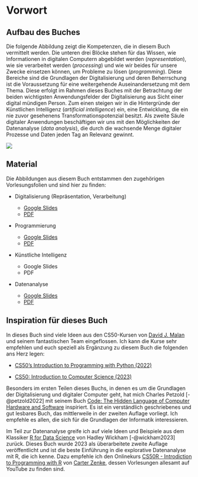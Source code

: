 # Vorwort {.unnumbered}

## Aufbau des Buches

Die folgende Abbildung zeigt die Kompetenzen, die in diesem Buch vermittelt werden. Die unteren drei Blöcke stehen für das Wissen, wie Informationen in digitalen Computern abgebildet werden (*representation*), wie sie verarbeitet werden (*processing*) und wie wir beides für unsere Zwecke einsetzen können, um Probleme zu lösen (*programming*). Diese Bereiche sind die Grundlagen der Digitalisierung und deren Beherrschung ist die Voraussetzung für eine weitergehende Auseinandersetzung mit dem Thema. Diese erfolgt im Rahmen dieses Buches mit der Betrachtung der beiden wichtigsten Anwendungsfelder der Digitalisierung aus Sicht einer digital mündigen Person. Zum einen steigen wir in die Hintergründe der Künstlichen Intelligenz (*artificial intelligence*) ein, eine Entwicklung, die ein nie zuvor gesehenens Transformationspotenzial besitzt. Als zweite Säule digitaler Anwendungen beschäftigen wir uns mit den Möglichkeiten der Datenanalyse (*data analysis*), die durch die wachsende Menge digitaler Prozesse und Daten jeden Tag an Relevanz gewinnt.

![](https://winf-hsos.github.io/university-docs/images/digital_literacy_skills_with_languages.png)

## Material

Die Abbildungen aus diesem Buch entstammen den zugehörigen Vorlesungsfolien und sind hier zu finden:

-   Digitalisierung (Repräsentation, Verarbeitung)

    -   [Google Slides](https://docs.google.com/presentation/d/1uxnlvUs4Ik6eqZOXSicL0H2OwoqFmDLiwREq3sD1C9A/edit?usp=sharing)
    -   [PDF](https://winf-hsos.github.io/university-docs/google_slides/wirtschaftsinformatik/Digitization%20-%20Information%20Representation%20and%20Processing.pdf)
    
-   Programmierung

    -   [Google Slides](https://docs.google.com/presentation/d/1N-HoYfpsdk4yOKgU7V3hjdLgl7vWHbQZl_6fJ8PEYno/edit?usp=sharing)
    -   [PDF](https://winf-hsos.github.io/university-docs/google_slides/wirtschaftsinformatik/Programming%20with%20Python.pdf)

-   Künstliche Intelligenz

    -   Google Slides
    -   PDF

-   Datenanalyse

    -   [Google Slides](https://docs.google.com/presentation/d/1r8QPIf77zuOwwy0l41asBmtejohw70fovt_gqQbakWQ/edit?usp=sharing)
    -   [PDF](https://winf-hsos.github.io/university-docs/google_slides/wirtschaftsinformatik/Exploratory%20Data%20Analysis%20with%20R%20and%20Python.pdf)

## Inspiration für dieses Buch

In dieses Buch sind viele Ideen aus den CS50-Kursen von [David J. Malan](https://cs.harvard.edu/malan/ "Zur Harvard-Webseite von Professor David J. Malan") und seinem fantastischen Team eingeflossen. Ich kann die Kurse sehr empfehlen und euch speziell als Ergänzung zu diesem Buch die folgenden ans Herz legen:

-   [CS50's Introduction to Programming with Python (2022)](https://cs50.harvard.edu/python/2022/ "Gehe direkt zur Website des Kurses")

-   [CS50: Introduction to Computer Science (2023)](https://cs50.harvard.edu/x/2023/ "Gehe direkt zur Website des Kurses")

Besonders im ersten Teilen dieses Buchs, in denen es um die Grundlagen der Digitalisierung und digitaler Computer geht, hat mich Charles Petzold [-@petzold2022] mit seinem Buch [Code: The Hidden Language of Computer Hardware and Software](#0 "Gehe direkt zur Amazon-Produktseite") inspiriert. Es ist ein verständlich geschriebenes und gut lesbares Buch, das mittlerweile in der zweiten Auflage vorliegt. Ich empfehle es allen, die sich für die Grundlagen der Informatik interessieren.

Im Teil zur Datenanalyse greife ich auf viele Ideen und Beispiele aus dem Klassiker [R for Data Science](https://r4ds.hadley.nz/) von Hadley Wickham [-@wickham2023] zurück. Dieses Buch wurde 2023 als überarbeitete zweite Auflage veröffentlicht und ist die beste Einführung in die explorative Datenanalyse mit R, die ich kenne. Dazu empfehle ich den Onlinekurs [CS50R - Introdiction to Programming with R](https://cs50.harvard.edu/r/2024/) von [Carter Zenke](https://carterzenke.me/), dessen Vorlesungen allesamt auf YouTube zu finden sind.
